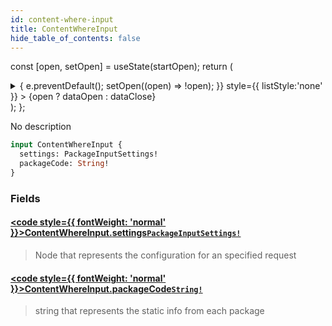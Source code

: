 ```yaml
---
id: content-where-input
title: ContentWhereInput
hide_table_of_contents: false
---
```






const [open, setOpen] = useState(startOpen);
return (
<details {...(open ? { open: true } : {})} className="details" style={{ border:'none', boxShadow:'none', background:'var(--ifm-background-color)' }}>
<summary
onClick={(e) => {
e.preventDefault();
setOpen((open) => !open);
}}
style={{ listStyle:'none' }} >
{open ? dataOpen : dataClose}
</summary>
{open && children}
</details>
);
};

No description

```graphql
input ContentWhereInput {
  settings: PackageInputSettings!
  packageCode: String!
}
```

### Fields

#### [<code style={{ fontWeight: 'normal' }}>ContentWhereInput.<b>settings</b></code>](#)<Bullet />[`PackageInputSettings!`](/api/inputs/package-input-settings) <Badge class="badge badge--secondary" text="non-null"/> <Badge class="badge badge--secondary" text="input"/>

> Node that represents the configuration for an specified request

#### [<code style={{ fontWeight: 'normal' }}>ContentWhereInput.<b>packageCode</b></code>](#)<Bullet />[`String!`](/api/scalars/string) <Badge class="badge badge--secondary" text="non-null"/> <Badge class="badge badge--secondary" text="scalar"/>

> string that represents the static info from each package
